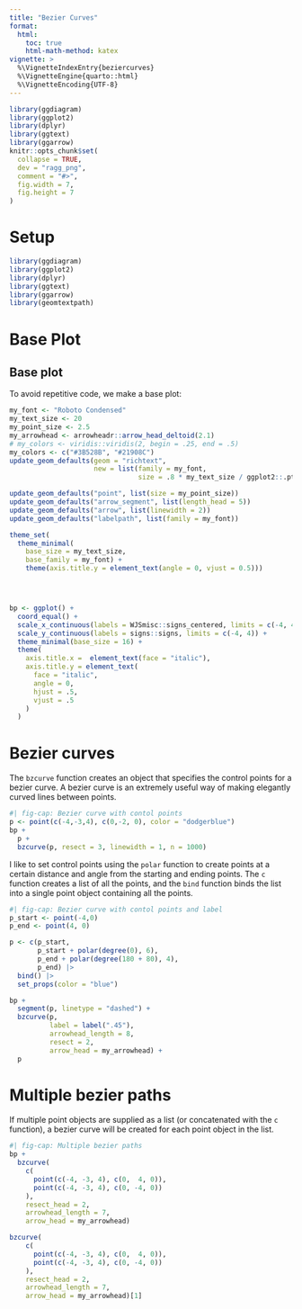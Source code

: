 ```yaml
---
title: "Bezier Curves"
format: 
  html:
    toc: true
    html-math-method: katex
vignette: >
  %\VignetteIndexEntry{beziercurves}
  %\VignetteEngine{quarto::html}
  %\VignetteEncoding{UTF-8}
---
```


```r
library(ggdiagram)
library(ggplot2)
library(dplyr)
library(ggtext)
library(ggarrow)
knitr::opts_chunk$set(
  collapse = TRUE,
  dev = "ragg_png",
  comment = "#>",
  fig.width = 7,
  fig.height = 7
)

```

# Setup

```r
library(ggdiagram)
library(ggplot2)
library(dplyr)
library(ggtext)
library(ggarrow)
library(geomtextpath)

```

# Base Plot


## Base plot

To avoid repetitive code, we make a base plot:

```r
my_font <- "Roboto Condensed"
my_text_size <- 20
my_point_size <- 2.5
my_arrowhead <- arrowheadr::arrow_head_deltoid(2.1)
# my_colors <- viridis::viridis(2, begin = .25, end = .5)
my_colors <- c("#3B528B", "#21908C")
update_geom_defaults(geom = "richtext", 
                     new = list(family = my_font, 
                                size = .8 * my_text_size / ggplot2::.pt))

update_geom_defaults("point", list(size = my_point_size))
update_geom_defaults("arrow_segment", list(length_head = 5))
update_geom_defaults("arrow", list(linewidth = 2))
update_geom_defaults("labelpath", list(family = my_font))

theme_set(
  theme_minimal(
    base_size = my_text_size, 
    base_family = my_font) +
    theme(axis.title.y = element_text(angle = 0, vjust = 0.5)))




bp <- ggplot() +
  coord_equal() +
  scale_x_continuous(labels = WJSmisc::signs_centered, limits = c(-4, 4)) +
  scale_y_continuous(labels = signs::signs, limits = c(-4, 4)) +
  theme_minimal(base_size = 16) +
  theme(
    axis.title.x =  element_text(face = "italic"),
    axis.title.y = element_text(
      face = "italic",
      angle = 0,
      hjust = .5,
      vjust = .5
    )
  )
```

# Bezier curves

The `bzcurve` function creates an object that specifies the control points for a bezier curve. A bezier curve is an extremely useful way of making elegantly curved lines between points.

```r
#| fig-cap: Bezier curve with contol points
p <- point(c(-4,-3,4), c(0,-2, 0), color = "dodgerblue")
bp + 
  p + 
  bzcurve(p, resect = 3, linewidth = 1, n = 1000)
```

I like to set control points using the `polar` function to create points at a certain distance and angle from the starting and ending points. The `c` function creates a list of all the points, and the `bind` function binds the list into a single point object containing all the points.


```r
#| fig-cap: Bezier curve with contol points and label
p_start <- point(-4,0)
p_end <- point(4, 0)

p <- c(p_start, 
       p_start + polar(degree(0), 6), 
       p_end + polar(degree(180 + 80), 4), 
       p_end) |> 
  bind() |> 
  set_props(color = "blue")

bp + 
  segment(p, linetype = "dashed") +
  bzcurve(p, 
          label = label(".45"), 
          arrowhead_length = 8, 
          resect = 2, 
          arrow_head = my_arrowhead) + 
  p


```

# Multiple bezier paths

If multiple point objects are supplied as a list (or concatenated with the `c` function), a bezier curve will be created for each point object in the list.

```r
#| fig-cap: Multiple bezier paths
bp + 
  bzcurve(
    c(
      point(c(-4, -3, 4), c(0,  4, 0)),
      point(c(-4, -3, 4), c(0, -4, 0))
    ),
    resect_head = 2, 
    arrowhead_length = 7,
    arrow_head = my_arrowhead)
```

```r
bzcurve(
    c(
      point(c(-4, -3, 4), c(0,  4, 0)),
      point(c(-4, -3, 4), c(0, -4, 0))
    ),
    resect_head = 2, 
    arrowhead_length = 7,
    arrow_head = my_arrowhead)[1]
```

